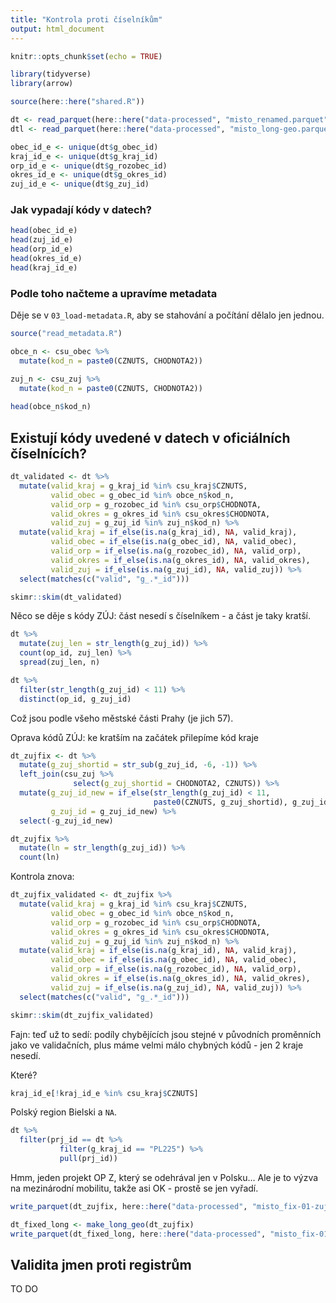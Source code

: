 ```yaml
---
title: "Kontrola proti číselníkům"
output: html_document
---
```


```r
knitr::opts_chunk$set(echo = TRUE)

library(tidyverse)
library(arrow)

source(here::here("shared.R"))
```

```r
dt <- read_parquet(here::here("data-processed", "misto_renamed.parquet"))
dtl <- read_parquet(here::here("data-processed", "misto_long-geo.parquet"))
```


```r
obec_id_e <- unique(dt$g_obec_id)
kraj_id_e <- unique(dt$g_kraj_id)
orp_id_e <- unique(dt$g_rozobec_id)
okres_id_e <- unique(dt$g_okres_id)
zuj_id_e <- unique(dt$g_zuj_id)
```


### Jak vypadají kódy v datech?

```r
head(obec_id_e)
head(zuj_id_e)
head(orp_id_e)
head(okres_id_e)
head(kraj_id_e)
```

### Podle toho načteme a upravíme metadata

Děje se v `03_load-metadata.R`, aby se stahování a počítání dělalo jen jednou.

```r
source("read_metadata.R")
```

```r
obce_n <- csu_obec %>% 
  mutate(kod_n = paste0(CZNUTS, CHODNOTA2))

zuj_n <- csu_zuj %>% 
  mutate(kod_n = paste0(CZNUTS, CHODNOTA2))
  
head(obce_n$kod_n)
```

## Existují kódy uvedené v datech v oficiálních číselnících?

```r
dt_validated <- dt %>% 
  mutate(valid_kraj = g_kraj_id %in% csu_kraj$CZNUTS,
         valid_obec = g_obec_id %in% obce_n$kod_n,
         valid_orp = g_rozobec_id %in% csu_orp$CHODNOTA,
         valid_okres = g_okres_id %in% csu_okres$CHODNOTA,
         valid_zuj = g_zuj_id %in% zuj_n$kod_n) %>% 
  mutate(valid_kraj = if_else(is.na(g_kraj_id), NA, valid_kraj),
         valid_obec = if_else(is.na(g_obec_id), NA, valid_obec),
         valid_orp = if_else(is.na(g_rozobec_id), NA, valid_orp),
         valid_okres = if_else(is.na(g_okres_id), NA, valid_okres),
         valid_zuj = if_else(is.na(g_zuj_id), NA, valid_zuj)) %>% 
  select(matches(c("valid", "g_.*_id")))

skimr::skim(dt_validated)
```

Něco se děje s kódy ZÚJ: část nesedí s číselníkem - a část je taky kratší.

```r
dt %>% 
  mutate(zuj_len = str_length(g_zuj_id)) %>% 
  count(op_id, zuj_len) %>% 
  spread(zuj_len, n)
```

```r
dt %>% 
  filter(str_length(g_zuj_id) < 11) %>% 
  distinct(op_id, g_zuj_id) 
```
Což jsou podle všeho městské části Prahy (je jich 57).

Oprava kódů ZÚJ: ke kratším na začátek přilepíme kód kraje

```r
dt_zujfix <- dt %>% 
  mutate(g_zuj_shortid = str_sub(g_zuj_id, -6, -1)) %>% 
  left_join(csu_zuj %>% 
              select(g_zuj_shortid = CHODNOTA2, CZNUTS)) %>% 
  mutate(g_zuj_id_new = if_else(str_length(g_zuj_id) < 11,
                                paste0(CZNUTS, g_zuj_shortid), g_zuj_id),
         g_zuj_id = g_zuj_id_new) %>% 
  select(-g_zuj_id_new)

dt_zujfix %>% 
  mutate(ln = str_length(g_zuj_id)) %>% 
  count(ln)
```

Kontrola znova:

```r
dt_zujfix_validated <- dt_zujfix %>% 
  mutate(valid_kraj = g_kraj_id %in% csu_kraj$CZNUTS,
         valid_obec = g_obec_id %in% obce_n$kod_n,
         valid_orp = g_rozobec_id %in% csu_orp$CHODNOTA,
         valid_okres = g_okres_id %in% csu_okres$CHODNOTA,
         valid_zuj = g_zuj_id %in% zuj_n$kod_n) %>% 
  mutate(valid_kraj = if_else(is.na(g_kraj_id), NA, valid_kraj),
         valid_obec = if_else(is.na(g_obec_id), NA, valid_obec),
         valid_orp = if_else(is.na(g_rozobec_id), NA, valid_orp),
         valid_okres = if_else(is.na(g_okres_id), NA, valid_okres),
         valid_zuj = if_else(is.na(g_zuj_id), NA, valid_zuj)) %>% 
  select(matches(c("valid", "g_.*_id")))

skimr::skim(dt_zujfix_validated)
```

Fajn: teď už to sedí: podíly chybějících jsou stejné v původních proměnních jako ve validačních, plus máme velmi málo chybných kódů - jen 2 kraje nesedí.

Které?

```r
kraj_id_e[!kraj_id_e %in% csu_kraj$CZNUTS]
```

Polský region Bielski a `NA`.

```r
dt %>% 
  filter(prj_id == dt %>% 
           filter(g_kraj_id == "PL225") %>% 
           pull(prj_id))
```

Hmm, jeden projekt OP Z, který se odehrával jen v Polsku... Ale je to výzva na mezinárodní mobilitu, takže asi OK - prostě se jen vyřadí.

```r
write_parquet(dt_zujfix, here::here("data-processed", "misto_fix-01-zuj.parquet"))
```

```r
dt_fixed_long <- make_long_geo(dt_zujfix)
write_parquet(dt_fixed_long, here::here("data-processed", "misto_fix-01-zuj_long-geo.parquet"))
```

## Validita jmen proti registrům

TO DO
